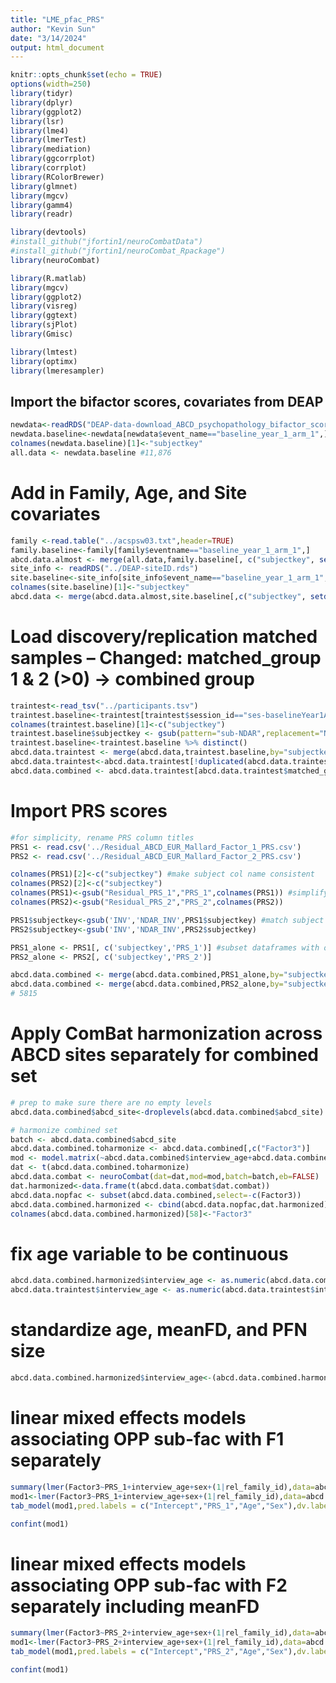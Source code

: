 ---
title: "LME_pfac_PRS"
author: "Kevin Sun"
date: "3/14/2024"
output: html_document
---

```{r setup, include=FALSE}
knitr::opts_chunk$set(echo = TRUE)
options(width=250)
library(tidyr)
library(dplyr)
library(ggplot2)
library(lsr)
library(lme4)
library(lmerTest)
library(mediation)
library(ggcorrplot)
library(corrplot)
library(RColorBrewer)
library(glmnet)
library(mgcv)
library(gamm4)
library(readr)

library(devtools)
#install_github("jfortin1/neuroCombatData")
#install_github("jfortin1/neuroCombat_Rpackage")
library(neuroCombat)

library(R.matlab)
library(mgcv)
library(ggplot2)
library(visreg)
library(ggtext)
library(sjPlot)
library(Gmisc)

library(lmtest)
library(optimx)
library(lmeresampler)
```

## Import the bifactor scores, covariates from DEAP
```{r}
newdata<-readRDS("DEAP-data-download_ABCD_psychopathology_bifactor_scores_BASELINE.rds")
newdata.baseline<-newdata[newdata$event_name=="baseline_year_1_arm_1",]
colnames(newdata.baseline)[1]<-"subjectkey"
all.data <- newdata.baseline #11,876
```


# Add in Family, Age, and Site covariates
```{r}
family <-read.table("../acspsw03.txt",header=TRUE)
family.baseline<-family[family$eventname=="baseline_year_1_arm_1",]
abcd.data.almost <- merge(all.data,family.baseline[, c("subjectkey", setdiff(colnames(family.baseline),colnames(all.data)))],by="subjectkey")
site_info <- readRDS("../DEAP-siteID.rds")
site.baseline<-site_info[site_info$event_name=="baseline_year_1_arm_1",]
colnames(site.baseline)[1]<-"subjectkey"
abcd.data <- merge(abcd.data.almost,site.baseline[,c("subjectkey", setdiff(colnames(site.baseline),colnames(abcd.data.almost)))],by="subjectkey") #11,875
```


# Load discovery/replication matched samples -- Changed: matched_group 1 & 2 (>0) -> combined group
```{r}
traintest<-read_tsv("../participants.tsv")
traintest.baseline<-traintest[traintest$session_id=="ses-baselineYear1Arm1",c("participant_id","matched_group")]
colnames(traintest.baseline)[1]<-c("subjectkey")
traintest.baseline$subjectkey <- gsub(pattern="sub-NDAR",replacement="NDAR_", traintest.baseline$subjectkey)
traintest.baseline<-traintest.baseline %>% distinct()
abcd.data.traintest <- merge(abcd.data,traintest.baseline,by="subjectkey")
abcd.data.traintest<-abcd.data.traintest[!duplicated(abcd.data.traintest$subjectkey),] # remove duplicated subject
abcd.data.combined <- abcd.data.traintest[abcd.data.traintest$matched_group>0,] #11,873
```
# Import PRS scores
```{r}
#for simplicity, rename PRS column titles
PRS1 <- read.csv('../Residual_ABCD_EUR_Mallard_Factor_1_PRS.csv')
PRS2 <- read.csv('../Residual_ABCD_EUR_Mallard_Factor_2_PRS.csv')

colnames(PRS1)[2]<-c("subjectkey") #make subject col name consistent
colnames(PRS2)[2]<-c("subjectkey")
colnames(PRS1)<-gsub("Residual_PRS_1","PRS_1",colnames(PRS1)) #simplify PRS col names
colnames(PRS2)<-gsub("Residual_PRS_2","PRS_2",colnames(PRS2))

PRS1$subjectkey<-gsub('INV','NDAR_INV',PRS1$subjectkey) #match subject id format
PRS2$subjectkey<-gsub('INV','NDAR_INV',PRS2$subjectkey)

PRS1_alone <- PRS1[, c('subjectkey','PRS_1')] #subset dataframes with only subjectkey and PRS columns
PRS2_alone <- PRS2[, c('subjectkey','PRS_2')]

abcd.data.combined <- merge(abcd.data.combined,PRS1_alone,by="subjectkey")
abcd.data.combined <- merge(abcd.data.combined,PRS2_alone,by="subjectkey")
# 5815

```

# Apply ComBat harmonization across ABCD sites separately for combined set
```{r}
# prep to make sure there are no empty levels
abcd.data.combined$abcd_site<-droplevels(abcd.data.combined$abcd_site)

# harmonize combined set 
batch <- abcd.data.combined$abcd_site
abcd.data.combined.toharmonize <- abcd.data.combined[,c("Factor3")]
mod <- model.matrix(~abcd.data.combined$interview_age+abcd.data.combined$sex+abcd.data.combined$rel_family_id)
dat <- t(abcd.data.combined.toharmonize)
abcd.data.combat <- neuroCombat(dat=dat,mod=mod,batch=batch,eb=FALSE)
dat.harmonized<-data.frame(t(abcd.data.combat$dat.combat))
abcd.data.nopfac <- subset(abcd.data.combined,select=-c(Factor3))
abcd.data.combined.harmonized <- cbind(abcd.data.nopfac,dat.harmonized) # Add the harmonized data back into the main dataframe (BE AWARE THAT NOT ALL DATA IS HARMONIZED)
colnames(abcd.data.combined.harmonized)[58]<-"Factor3"

```


# fix age variable to be continuous
```{r}
abcd.data.combined.harmonized$interview_age <- as.numeric(abcd.data.combined.harmonized$interview_age)
abcd.data.traintest$interview_age <- as.numeric(abcd.data.traintest$interview_age) #5815
```


# standardize age, meanFD, and PFN size
```{r}
abcd.data.combined.harmonized$interview_age<-(abcd.data.combined.harmonized$interview_age-mean(abcd.data.combined.harmonized$interview_age,na.rm=TRUE))/sd(abcd.data.combined.harmonized$interview_age,na.rm=TRUE)

```



# linear mixed effects models associating OPP sub-fac with F1 separately
```{r}

summary(lmer(Factor3~PRS_1+interview_age+sex+(1|rel_family_id),data=abcd.data.combined.harmonized))
mod1<-lmer(Factor3~PRS_1+interview_age+sex+(1|rel_family_id),data=abcd.data.combined.harmonized)
tab_model(mod1,pred.labels = c("Intercept","PRS_1","Age","Sex"),dv.labels=c("OPP"),digits=2,digits.p=2,show.se=TRUE,show.stat=TRUE,string.stat = "t",string.se = "Std. Error",show.intercept=TRUE,show.ci = FALSE, p.adjust="none",p.style="scientific", file = paste("Associations_F1_OPP_COMBAT.doc", sep = ""))

confint(mod1)

```


# linear mixed effects models associating OPP sub-fac with F2 separately including meanFD
```{r}

summary(lmer(Factor3~PRS_2+interview_age+sex+(1|rel_family_id),data=abcd.data.combined.harmonized))
mod1<-lmer(Factor3~PRS_2+interview_age+sex+(1|rel_family_id),data=abcd.data.combined.harmonized)
tab_model(mod1,pred.labels = c("Intercept","PRS_2","Age","Sex"),dv.labels=c("OPP"),digits=2,digits.p=2,show.se=TRUE,show.stat=TRUE,string.stat = "t",string.se = "Std. Error",show.intercept=TRUE,show.ci = FALSE, p.adjust="none",p.style="scientific", file = paste("Associations_F2_OPP_COMBAT.doc", sep = ""))

confint(mod1)
```

